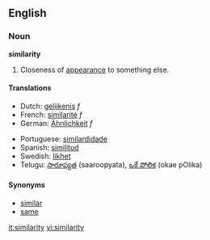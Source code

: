 ==English==
===Noun===
'''similarity'''

#Closeness of [[appearance]] to something else.

====Translations====
{{top}}
*Dutch: [[gelijkenis]] ''f''
*French: [[similarité]] ''f''
*German: [[Ähnlichkeit]] ''f''
{{mid}}
*Portuguese: [[similardidade]]
*Spanish: [[similitud]]
*Swedish: [[likhet]]
*Telugu: [[సారూప్యత]] (saaroopyata), [[ఒకే పోలిక]] (okae pOlika)
{{bottom}}

====Synonyms====

*[[similar]]
*[[same]]

[[it:similarity]]
[[vi:similarity]]
